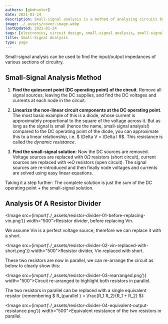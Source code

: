 ```yaml
---
authors: [gbmhunter]
date: 2021-01-24
description: Small-signal analysis is a method of analysing circuits by linearising non-linear components and removing DC sources. This page explains the method and shows examples.
image: ./_assets/cover-image.webp
lastUpdated: 2021-01-24
tags: [electronics, circuit design, small-signal analysis, small-signal, analysis, dynamic resistance, resistance, quiescent]
title: Small-Signal Analysis
type: page
---
```


<WarningIsNotes />

Small-signal analysis can be used to find the input/output impedances of various sections of circuitry.

## Small-Signal Analysis Method

1. **Find the quiescent point (DC operating point) of the circuit**. Remove all signal sources, leaving the DC supplies, and find the DC voltages and currents at each node in the circuit.

1. **Linearize the non-linear circuit components at the DC operating point**. The most basic example of this is a diode, whose current is approximately proportional to the square of the voltage across it. But as long as the signal is small (hence the name, small-signal analysis!) compared to the DC operating point of the diode, you can approximate this to a linear relationship, i.e. $ \Delta V = \Delta I R$. This resistance is called the _dynamic resistance_.

1. **Find the small-signal solution**: Now the DC sources are removed. Voltage sources are replaced with $0\Omega$ resistors (short circuit), current sources are replaced with $\infty \Omega$ resistors (open circuit). The signal sources are re-introduced and then finally node voltages and currents are solved using easy linear equations.

Taking it a step further: The complete solution is just the sum of the DC operating point + the small-signal solution.

## Analysis Of A Resistor Divider

<Image src={import('./_assets/resistor-divider-01-before-replacing-vin.png')} width="500">Resistor divider, before replacing Vin.</Image>

We assume Vin is a perfect voltage source, therefore we can replace it with a short.

<Image src={import('./_assets/resistor-divider-02-vin-replaced-with-short.png')} width="500">Resistor divider, Vin replaced with short.</Image>

These two resistors are now in parallel, we can re-arrange the circuit as below to clearly show this:

<Image src={import('./_assets/resistor-divider-03-rearranged.png')} width="500">Circuit re-arranged to highlight both resistors in parallel.</Image>

The two resistors in parallel can be replaced with a single equivalent resistor (remembering $ R_{parallel
} = \frac{R_1 R_2}{R_1 + R_2} $):

<Image src={import('./_assets/resistor-divider-04-equivalent-output-resistance.png')} width="500">Equivalent resistance of the two resistors in parallel.</Image>
